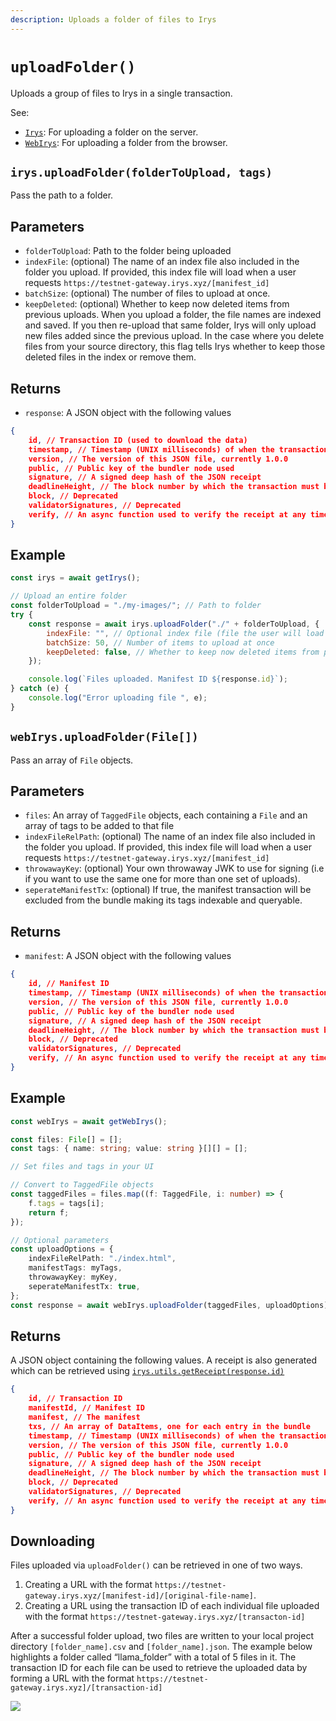 ```yaml
---
description: Uploads a folder of files to Irys
---
```


# `uploadFolder()`

Uploads a group of files to Irys in a single transaction.

See:
- [`Irys`](./uploadFolder#irysuploadfolderfoldertoupload-tags): For uploading a folder on the server.
- [`WebIrys`](./uploadFolder#webirysuploadfolderfile): For uploading a folder from the browser. 

## `irys.uploadFolder(folderToUpload, tags)`

Pass the path to a folder. 

## Parameters

- `folderToUpload`: Path to the folder being uploaded
- `indexFile`: (optional) The name of an
  index file also included in the folder you upload. If provided, this index file will load when a user requests
  `https://testnet-gateway.irys.xyz/[manifest_id]`
- `batchSize`: (optional) The number of files to upload at once.
- `keepDeleted`: (optional) Whether to keep now deleted items from previous uploads. When you upload a folder, the file names are indexed and saved. If you then re-upload that same folder, Irys will only upload new files added since the previous upload. In the case where you delete files from your source directory, this flag tells Irys whether to keep those deleted files in the index or remove them.

## Returns

- `response`: A JSON object with the following values

```json
{
	id, // Transaction ID (used to download the data)
	timestamp, // Timestamp (UNIX milliseconds) of when the transaction was created and verified
	version, // The version of this JSON file, currently 1.0.0
	public, // Public key of the bundler node used
	signature, // A signed deep hash of the JSON receipt
	deadlineHeight, // The block number by which the transaction must be finalized
	block, // Deprecated
	validatorSignatures, // Deprecated
	verify, // An async function used to verify the receipt at any time
}
```

## Example

```js
const irys = await getIrys();

// Upload an entire folder
const folderToUpload = "./my-images/"; // Path to folder
try {
	const response = await irys.uploadFolder("./" + folderToUpload, {
		indexFile: "", // Optional index file (file the user will load when accessing the manifest)
		batchSize: 50, // Number of items to upload at once
		keepDeleted: false, // Whether to keep now deleted items from previous uploads
	});

	console.log(`Files uploaded. Manifest ID ${response.id}`);
} catch (e) {
	console.log("Error uploading file ", e);
}
```

## `webIrys.uploadFolder(File[])`

Pass an array of `File` objects.

## Parameters

- `files`: An array of `TaggedFile` objects, each containing a `File` and an array of tags to be added to that file
- `indexFileRelPath`: (optional) The name of an
  index file also included in the folder you upload. If provided, this index file will load when a user requests
  `https://testnet-gateway.irys.xyz/[manifest_id]`
- `throwawayKey`: (optional) Your own throwaway JWK to use for signing (i.e if you want to use the same one for more than one set of uploads).
- `seperateManifestTx`: (optional) If true, the manifest transaction will be excluded from the bundle making its tags indexable and queryable.

## Returns

- `manifest`: A JSON object with the following values

```json
{
	id, // Manifest ID
	timestamp, // Timestamp (UNIX milliseconds) of when the transaction was created and verified
	version, // The version of this JSON file, currently 1.0.0
	public, // Public key of the bundler node used
	signature, // A signed deep hash of the JSON receipt
	deadlineHeight, // The block number by which the transaction must be finalized
	block, // Deprecated
	validatorSignatures, // Deprecated
	verify, // An async function used to verify the receipt at any time
}
```

## Example

```ts
const webIrys = await getWebIrys();

const files: File[] = [];
const tags: { name: string; value: string }[][] = [];

// Set files and tags in your UI

// Convert to TaggedFile objects
const taggedFiles = files.map((f: TaggedFile, i: number) => {
	f.tags = tags[i];
	return f;
});

// Optional parameters
const uploadOptions = {
	indexFileRelPath: "./index.html",
	manifestTags: myTags,
	throwawayKey: myKey,
	seperateManifestTx: true,
};
const response = await webIrys.uploadFolder(taggedFiles, uploadOptions);
```

## Returns

A JSON object containing the following values. A receipt is also generated which can be retrieved using [`irys.utils.getReceipt(response.id)`](/irys-sdk/api/utils-getReceipt)

```json
{
	id, // Transaction ID
	manifestId, // Manifest ID
	manifest, // The manifest
    txs, // An array of DataItems, one for each entry in the bundle
	timestamp, // Timestamp (UNIX milliseconds) of when the transaction was created and verified
	version, // The version of this JSON file, currently 1.0.0
	public, // Public key of the bundler node used
	signature, // A signed deep hash of the JSON receipt
	deadlineHeight, // The block number by which the transaction must be finalized
	block, // Deprecated
	validatorSignatures, // Deprecated
	verify, // An async function used to verify the receipt at any time
}
```

## Downloading

Files uploaded via `uploadFolder()` can be retrieved in one of two ways.

1. Creating a URL with the format `https://testnet-gateway.irys.xyz/[manifest-id]/[original-file-name]`.
2. Creating a URL using the transaction ID of each individual file uploaded with the format `https://testnet-gateway.irys.xyz/[transacton-id]`

After a successful folder upload, two files are written to your local project directory `[folder_name].csv` and `[folder_name].json`. The example below highlights a folder called “llama_folder” with a total of 5 files in it. The transaction ID for each file can be used to retrieve the uploaded data by forming a URL with the format `https://testnet-gateway.irys.xyz]/[transaction-id]`

<img
	className="rounded-xl mt-5 md:w-5/6 w-full"
	src="/build/img/folder-manifest.png"
/>
